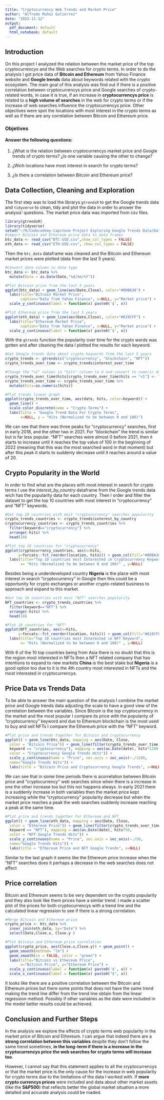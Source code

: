---
title: "Cryptocurrency Web Trends and Market Price"
author: "Alfredo Muñoz Gutierrez"
date: "2022-11-12"
output:
  pdf_document: default
  html_notebook: default
---

## Introduction
On this project I analyzed the relation between the market price of the
top cryptocurrencys and the Web searches for crypto terms. In order to do the 
analysis I got price data of **Bitcoin and Ethereum** from Yahoo Finance website 
and **Google trends** data about keywords related with the crypto ecosystem. 
The main goal of this analysis was find out if there is a positive correlation 
between cryptocurrencys price and Google searches of crypto-related words, 
in case it is true, if an increase in **cryptocurrencys price** is related to a 
**high volume of searches** in the web for crypto terms or if the increase of 
web searches influence the cryptocurrencys price. Other objectives were spot 
the locations with most interest in the crypto terms as well as if there are any 
correlation between Bitcoin and Ethereum price.

### Objetives
#### Answer the following questions:

1. ¿What is the relation between cryptocurrencys market price and Google
trends of crypto terms? ¿Is one variable causing the other to change?

2. ¿Wich locations have most interest in search for crypto terms?

3. ¿Is there a correlation between Bitcoin and Ethereum price?


## Data Collection, Cleaning and Exploration
The first step was to load the librarys `gtrendsR` to get the Google trends data
and `tidyverse` to clean, tidy and plot the data in order to answer the
analysis' questions. The market price data was imported from csv files.
```{r, warning=FALSE}
library(gtrendsR)
library(tidyverse)
setwd("~/R/Codecademy-Capstone Project Exploring Google Trends Data/Data")
#import Bitcoin and Ethereum price data to data frames
btc_data <- read_csv("BTC-USD.csv",show_col_types = FALSE)
eth_data <- read_csv("ETH-USD.csv", show_col_types = FALSE)
```

Then the `btc_data` dataframe was cleaned and the Bitcoin and Ethereum market 
prices were plotted (data from the last 5 years).

```{r}
#Convert date column to date type
btc_data <- btc_data %>% 
  mutate(Date = as.Date(Date,"%d/%m/%Y"))

#Plot Bitcoin price from the last 5 years
ggplot(btc_data) + geom_line(aes(Date,Close), color="#00BA38") +
  labs(title="Bitcoin Market Price",
       caption="Data from Yahoo Finance", x=NULL, y="Market price") +
  scale_y_continuous(label = function(x) paste0('$', x))

```

```{r}
#Plot Ethereum price from the last 5 years
ggplot(eth_data) + geom_line(aes(Date,Close), color="#619CFF") +
  labs(title="Ethereum Market Price",
       caption="Data from Yahoo Finance", x=NULL, y="Market price") +
  scale_y_continuous(label = function(x) paste0('$', x))
```

With the `gtrends` function the popularity over time for the crypto words was 
gotten and after cleaning the data I plotted the results for each keyword.

```{r}
#Get Google trends data about crypto keywords from the last 5 years
crypto_trends <- gtrends(c("cryptocurrency", "blockchain", "NFT"))
crypto_trends_over_time <- crypto_trends$interest_over_time

#Change the "<1" values in "hits" column to 0 and convert to numeric data type
crypto_trends_over_time$hits[crypto_trends_over_time$hits == "<1"] <- "0"
crypto_trends_over_time <- crypto_trends_over_time %>% 
  mutate(hits=as.numeric(hits))

#Plot trends linear graph
ggplot(crypto_trends_over_time, aes(date, hits, color=keyword)) +
  geom_line() +
  scale_color_discrete(name = "Crypto Terms") + 
  labs(title = "Google Trend Data For Crypto Terms",
       x=NULL, y = "Hits (Normalized to be between 0 and 100)")
```
We can see that there was three peaks for "cryptocurrency" searches, first in
early 2018, and the other two in 2021. For "blockchain" the trend is 
similar but is far less popular. "NFT" searches were almost 0 before 2021, 
then it starts to increase until it reaches the top value of 100 in the 
beginning of 2022 (meaning that this was the most searched word in that moment)
but after this peak it starts to suddenly decrease until it reaches around a 
value of 20.

## Crypto Popularity in the World
In order to find what are the places with most interest in search for crypto
terms I use the *interest_by_country* dataframe from the Google trends data
wich has the popularity data for each country. Then I order and filter the 
dataset to get the top 10 countries with most interest in "cryptocurrency"
and "NFT" keywords.

```{r}
#Get top 10 countries with most "cryptocurrency" searches popularity
crypto_trends_countries <- crypto_trends$interest_by_country 
cryptocurrency_countries <- crypto_trends_countries %>% 
  filter(keyword=="cryptocurrency") %>% 
  arrange(-hits) %>% 
  head(10)

#Plot top 10 countries for "cryptocurrency" 
ggplot(cryptocurrency_countries, aes(x=hits, 
      y=forcats::fct_reorder(location, hits))) + geom_col(fill="#00BA38") +
  labs(title="Top 10 countries most Interested in Cryptocurrency Keyword",
       x= "Hits (Normalized to be between 0 and 100)" , y=NULL)

```
Besides being a underdeveloped country **Nigeria** is the place with most
interest in search "cryptocurrency" in Google then this could be a opportunity
for crypto exchanges or another crypto-related business to approach and expand
to this market. 


```{r}
#Get top 10 countries with most "NFT" searches popularity
NFT_countries <- crypto_trends_countries %>% 
  filter(keyword=="NFT") %>% 
  arrange(-hits) %>% 
  head(10)

#Plot 10 countries for "NFT"
ggplot(NFT_countries, aes(x=hits, 
      y=forcats::fct_reorder(location, hits))) + geom_col(fill="#619CFF") +
  labs(title="Top 10 countries most Interested in NFT Keyword",
       x= "Hits (Normalized to be between 0 and 100)" , y=NULL)
```

With 6 of the 10 top countries being from Asia there is no doubt that this is 
the region most interested in NFTs then a  NFT related company that has intentions 
to expand to new markets **China** is the best stake but **Nigeria** is a good
option too due to it is the 4th country most interested in NFTs and the most
interested in cryptocurrencys.

## Price Data vs Trends Data
To be able to answer the main question of the analysis I combine the market 
price and Google trends data adjusting the scale to have a good view of the 
correlation between the variables. Since Bitcoin is the top cryptocurrency in
the market and the most popular I compare its price with the popularity of
"cryptocurrency" keyword and due to Ethereum blockchain is the most used to
buy and sell NFTs I compare the Ethereum price with the "NFT" keyword.

```{r}
#Plot price and trends together for Bitcoin and cryptocurrency 
ggplot() + geom_line(btc_data, mapping = aes(Date, Close, 
  color = "Bitcoin Price")) + geom_line(filter(crypto_trends_over_time, 
  keyword == "cryptocurrency"), mapping = aes(as.Date(date), hits*1200,
  color = "Cryptocurrency Google Trends Hits")) +
  scale_y_continuous(name = "Price", sec.axis = sec_axis(~./1200,
  name="Google Trends Hits")) + 
  labs(title = "Bitcoin Price and Cryptocurrency Google Trends", x=NULL)

```
We can see that in some time periods there is acorrelation between Bitcoin price and 
"cryptocurrency" web searches since when there is a increase in one the other 
increase too but this not happens always. In early 2021 there is a suddenly 
increase in both variables then the market price kept increasing while the 
"cryptocurrency" popularity decrease but when the market price reaches a peak
the web searches suddenly increase reaching a peak at the same time.

```{r}
#Plot price and trends together for Ethereum and NFT 
ggplot() + geom_line(eth_data, mapping = aes(Date, Close, 
  color = "Ethereum Price")) + geom_line(filter(crypto_trends_over_time, 
  keyword == "NFT"), mapping = aes(as.Date(date), hits*50,
  color = "NFT Google Trends Hits")) +
  scale_y_continuous(name = "Price", sec.axis = sec_axis(~./50,
  name="Google Trends Hits")) + 
  labs(title = "Ethereum Price and NFT Google Trends", x=NULL)
```

Similar to the last graph it seems like the Ethereum price increase when the
"NFT" searches does it perhaps a decrease in the web searches does not affect

## Price correlation
Bitcoin and Ethereum seems to be very dependent on the crypto popularity and 
they also look like them prices have a similar trend. I made a scatter plot of
the prices for both cryptocurrencys with a trend line and the calculated linear
regression to see if there is a strong correlation.
```{r warning=FALSE}
#Merge Bitcoin and Ethereum price
crypto_price <- btc_data %>% 
  inner_join(eth_data, by="Date") %>% 
  select(Date,Close.x, Close.y )

#Plot Bitcoin and Ethereum price correlation
ggplot(crypto_price, aes(Close.x,Close.y)) + geom_point() +
  geom_smooth(method= "lm") +
  geom_smooth(se = FALSE, color = "green") +
  labs(title="Bitcoin vs Ethereum Price", 
       x="Bitcoin Price", y="Ethereum Price") +
  scale_y_continuous(label = function(x) paste0('$', x)) +
  scale_x_continuous(label = function(x) paste0("$", x))
```
It looks like there are a positive correlation between the Bitcoin and Ethereum
prices but there some points that does not have the same trend making the trend
line differ from the trend line obtain from the linear regression method.
Possibly if other variables as the date were included in the model better 
results could be achieved.

## Conclusion and Further Steps
In the analysis we explore the effects of crypto terms web popularity in the 
market price of Bitcoin and Ethereum. I can argue that indeed there are a **strong
correlation between this variables** despite they don't follow the same trend
sometimes, **in the long-term if there is a increase in the cryptocurrencys price 
the web searches for crypto terms will increase too**.

However, I cannot say that this statement applies to all the cryptocurrencys or 
that the market price is the only cause for the increase in web popularity for 
crypto terms due to the limitations of the data I worked with. If **more crypto
currencys prices** were included and data about other market assets (like the 
**S&P500**) that reflects better the global market situation a more detalled 
and accurate analysis could be maded.



